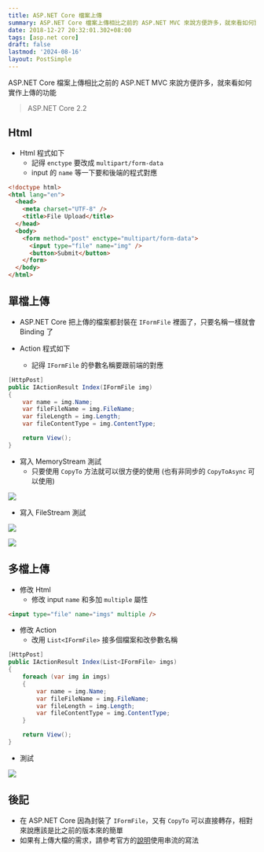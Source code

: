 ```yaml
---
title: ASP.NET Core 檔案上傳
summary: ASP.NET Core 檔案上傳相比之前的 ASP.NET MVC 來說方便許多，就來看如何實作上傳的功能
date: 2018-12-27 20:32:01.302+08:00
tags: [asp.net core]
draft: false
lastmod: '2024-08-16'
layout: PostSimple
---
```


ASP.NET Core 檔案上傳相比之前的 ASP.NET MVC 來說方便許多，就來看如何實作上傳的功能

> ASP.NET Core 2.2

## Html

- Html 程式如下
  - 記得 `enctype` 要改成 `multipart/form-data`
  - input 的 `name` 等一下要和後端的程式對應

```html
<!doctype html>
<html lang="en">
  <head>
    <meta charset="UTF-8" />
    <title>File Upload</title>
  </head>
  <body>
    <form method="post" enctype="multipart/form-data">
      <input type="file" name="img" />
      <button>Submit</button>
    </form>
  </body>
</html>
```

## 單檔上傳

- ASP.NET Core 把上傳的檔案都封裝在 `IFormFile` 裡面了，只要名稱一樣就會 Binding 了

- Action 程式如下
  - 記得 `IFormFile` 的參數名稱要跟前端的對應

```csharp
[HttpPost]
public IActionResult Index(IFormFile img)
{
    var name = img.Name;
    var fileFileName = img.FileName;
    var fileLength = img.Length;
    var fileContentType = img.ContentType;

    return View();
}
```

- 寫入 MemoryStream 測試
  - 只要使用 `CopyTo` 方法就可以很方便的使用 (也有非同步的 `CopyToAsync` 可以使用)

![](/static/images/404.webp)

- 寫入 FileStream 測試

![](/static/images/404.webp)

![](/static/images/404.webp)

## 多檔上傳

- 修改 Html
  - 修改 input `name` 和多加 `multiple` 屬性

```html
<input type="file" name="imgs" multiple />
```

- 修改 Action
  - 改用 `List<IFormFile>` 接多個檔案和改參數名稱

```csharp
[HttpPost]
public IActionResult Index(List<IFormFile> imgs)
{
    foreach (var img in imgs)
    {
        var name = img.Name;
        var fileFileName = img.FileName;
        var fileLength = img.Length;
        var fileContentType = img.ContentType;
    }

    return View();
}
```

- 測試

![](/static/images/404.webp)

## 後記

- 在 ASP.NET Core 因為封裝了 `IFormFile`，又有 `CopyTo` 可以直接轉存，相對來說應該是比之前的版本來的簡單
- 如果有上傳大檔的需求，請參考官方的[說明](https://docs.microsoft.com/zh-tw/aspnet/core/mvc/models/file-uploads?view=aspnetcore-2.2#uploading-large-files-with-streaming)使用串流的寫法
